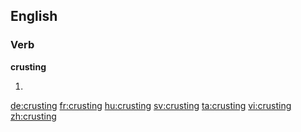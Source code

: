==English==

===Verb===
'''crusting'''

# {{present participle of|crust}}

[[de:crusting]]
[[fr:crusting]]
[[hu:crusting]]
[[sv:crusting]]
[[ta:crusting]]
[[vi:crusting]]
[[zh:crusting]]